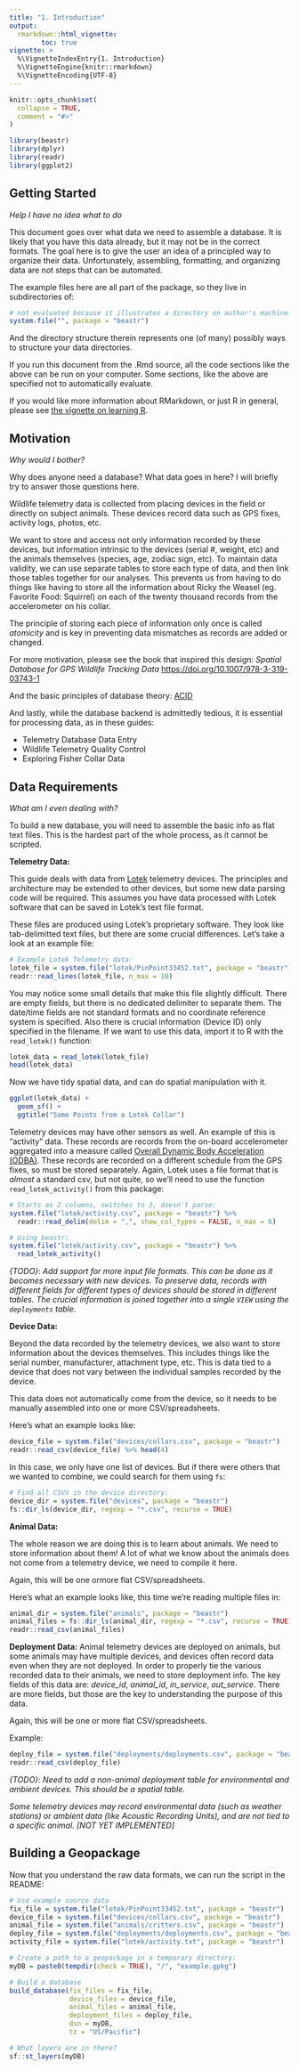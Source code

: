 ```yaml
---
title: "1. Introduction"
output:
  rmarkdown::html_vignette:
        toc: true
vignette: >
  %\VignetteIndexEntry{1. Introduction}
  %\VignetteEngine{knitr::rmarkdown}
  %\VignetteEncoding{UTF-8}
---
```


```r
knitr::opts_chunk$set(
  collapse = TRUE,
  comment = "#>"
)
```

```r
library(beastr)
library(dplyr)
library(readr)
library(ggplot2)
```

## Getting Started
_Help I have no idea what to do_

This document goes over what data we need to assemble a database. It is likely 
that you have this data already, but it may not be in the correct formats. The
goal here is to give the user an idea of a principled way to organize their data.
Unfortunately, assembling, formatting, and organizing data are not steps that 
can be automated. 

The example files here are all part of the package, so they live 
in subdirectories of:
```r
# not evaluated because it illustrates a directory on author's machine:
system.file("", package = "beastr")
```
And the directory structure therein represents one (of many) possibly ways to 
structure your data directories.

If you run this document from the .Rmd source, all the code sections like the
above can be run on your computer. Some sections, like the above are specified 
not to automatically evaluate. 

If you would like more information about RMarkdown, or just R in general, please 
see [the vignette on learning R](LearningR.html).


## Motivation
_Why would I bother?_



Why does anyone need a database? What data goes in here? I will briefly try to 
answer those questions here. 

Wildlife telemetry data is collected from placing devices in the field or directly
on subject animals. These devices record data such as GPS fixes, activity logs, photos, 
etc. 

We want to store and access not only information recorded by these devices, but 
information intrinsic to the devices (serial #, weight, etc) and the animals 
themselves (species, age, zodiac sign, etc). To maintain data validity, we 
can use separate tables to store each type of data, and then link those tables
together for our analyses. This prevents us from having to do things like having 
to store all the information about Ricky the Weasel (eg. Favorite Food: Squirrel)
on each of the twenty thousand records from the accelerometer on his collar.

The principle of storing each piece of information only once is called 
_atomicity_ and is key in preventing data mismatches as records are added or 
changed. 

For more motivation, please see the book that inspired this design:
_Spatial Database for GPS Wildlife Tracking Data_
[https://doi.org/10.1007/978-3-319-03743-1]()

And the basic principles of database theory:
[ACID](https://en.wikipedia.org/wiki/ACID)

And lastly, while the database backend is admittedly tedious, it is essential
for processing data, as in these guides:

  - Telemetry Database Data Entry
  - Wildlife Telemetry Quality Control
  - Exploring Fisher Collar Data

## Data Requirements
_What am I even dealing with?_

To build a new database, you will need to assemble the basic info as flat text 
files. This is the hardest part of the whole process, as it cannot be scripted. 

__Telemetry Data:__

This guide deals with data from [Lotek](https://www.lotek.com/) telemetry
devices. The principles and architecture may be extended to other devices, but
some new data parsing code will be required. This assumes you have data processed
with Lotek software that can be saved in Lotek's text file format. 

These files are produced using Lotek's proprietary software. They look like 
tab-delimitted text files, but there are some crucial differences. Let's take a 
look at an example file:

```r
# Example Lotek Telemetry data:
lotek_file = system.file("lotek/PinPoint33452.txt", package = "beastr")
readr::read_lines(lotek_file, n_max = 10)
```

You may notice some small details that make this file slightly difficult. There
are empty fields, but there is no dedicated delimiter to separate them. The
date/time fields are not standard formats and no coordinate reference system is
specified. Also there is crucial information (Device ID) only specified in the 
filename. 
If we want to use this data, import it to R with the `read_lotek()`
function:

```r
lotek_data = read_lotek(lotek_file)
head(lotek_data)
```

Now we have tidy spatial data, and can do spatial manipulation with it.
```r
ggplot(lotek_data) + 
  geom_sf() +
  ggtitle("Some Points from a Lotek Collar")
```

Telemetry devices may have other sensors as well. An example of this is "activity"
data. These records are records from the on-board accelerometer aggregated into
a measure called [Overall Dynamic Body Acceleration (ODBA)](). These records
are recorded on a different schedule from the GPS fixes, so must be stored 
separately. Again, Lotek uses a file format that is *almost* a standard csv, but 
not quite, so we'll need to use the function `read_lotek_activity()` from this
package:

```r
# Starts as 2 columns, switches to 3, doesn't parse:
system.file("lotek/activity.csv", package = "beastr") %>% 
  readr::read_delim(delim = ",", show_col_types = FALSE, n_max = 6)

# Using beastr:
system.file("lotek/activity.csv", package = "beastr") %>% 
  read_lotek_activity()
```


_{TODO}_: _Add support for more input file formats. This can be done as it 
becomes necessary with new devices. To preserve data, records with different 
fields for different types of devices should be stored in different tables. The
crucial information is joined together into a single `VIEW` using the `deployments` table._ 

__Device Data:__

Beyond the data recorded by the telemetry devices, we also want to store 
information about the devices themselves. This includes things like the serial
number, manufacturer, attachment type, etc. This is data tied to a device that 
does not vary between the individual samples recorded by the device. 

This data does not automatically come from the device, so it needs to be 
manually assembled into one or more CSV/spreadsheets. 

Here's what an example looks like:

```r
device_file = system.file("devices/collars.csv", package = "beastr")
readr::read_csv(device_file) %>% head(4)
```

In this case, we only have one list of devices. But if there were others that 
we wanted to combine, we could search for them using `fs`:

```r
# Find all CSVs in the device directory:
device_dir = system.file("devices", package = "beastr")
fs::dir_ls(device_dir, regexp = "*.csv", recurse = TRUE)
```


__Animal Data:__

The whole reason we are doing this is to learn about animals. We need to store 
information about them! A lot of what we know about the animals does not come 
from a telemetry device, we need to compile it here. 

Again, this will be one ormore flat CSV/spreadsheets. 

Here's what an example looks like, this time we're reading multiple files in:
```r
animal_dir = system.file("animals", package = "beastr")
animal_files = fs::dir_ls(animal_dir, regexp = "*.csv", recurse = TRUE)
readr::read_csv(animal_files) 
```

__Deployment Data:__
Animal telemetry devices are deployed on animals, but some animals may have 
multiple devices, and devices often record data even when they are not deployed.
In order to properly tie the various recorded data to their animals, we need to 
store deployment info. The key fields of this data are: _device_id_, _animal_id_,
_in_service_, _out_service_. There are more fields, but those are the key to 
understanding the purpose of this data. 

Again, this will be one or more flat CSV/spreadsheets. 

Example:

```r
deploy_file = system.file("deployments/deployments.csv", package = "beastr")
readr::read_csv(deploy_file)
```

_{TODO}_: _Need to add a non-animal deployment table for environmental and 
ambient devices. This should be a spatial table._

_Some telemetry devices may record environmental data (such as weather stations)
or ambient data (like Acoustic Recording Units), and are not tied to a specific 
animal. [NOT YET IMPLEMENTED]_


## Building a Geopackage

Now that you understand the raw data formats, we can run the script in the 
README:

```r
# Use example source data
fix_file = system.file("lotek/PinPoint33452.txt", package = "beastr")
device_file = system.file("devices/collars.csv", package = "beastr")
animal_file = system.file("animals/critters.csv", package = "beastr")
deploy_file = system.file("deployments/deployments.csv", package = "beastr")
activity_file = system.file("lotek/activity.txt", package = "beastr")

# Create a path to a geopackage in a temporary directory:
myDB = paste0(tempdir(check = TRUE), "/", "example.gpkg")

# Build a database
build_database(fix_files = fix_file,
               device_files = device_file,
               animal_files = animal_file,
               deployment_files = deploy_file,
               dsn = myDB,
               tz = "US/Pacific")

# What layers are in there?
sf::st_layers(myDB)
```

